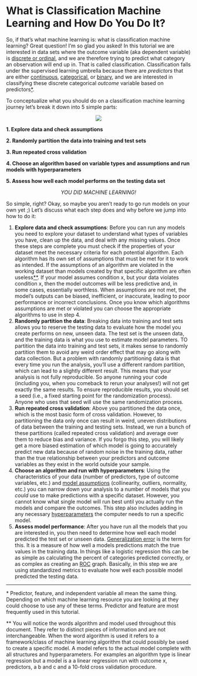 # What is Classification Machine Learning and How Do You Do It?

So, if that's what machine learning is: what is classification machine learning? Great question! I'm so glad you asked! In this tutorial we are interested in data sets where the outcome variable (aka dependent variable) is [discrete or ordinal](#variables), and we are therefore trying to predict what category an observation will end up in. That is called classification. Classification falls under the supervised learning umbrella because there are *predictors* that are either [continuous](#variables), [categorical](#variables), or [binary](#binary), and we are interested in classifying these discrete categorical *outcome* variable based on predictors[\*](#footnote2).

To conceptualize what you should do on a classification machine learning journey let's break it down into 5 simple parts:

::: {style="text-align: center;"}
![](https://i.chzbgr.com/full/8561133824/h0518E22D/trolling-how-make-origami-crane-3-easy-steps)
:::

**1. Explore data and check assumptions**

**2. Randomly partition the data into training and test sets**

**3. Run repeated cross validation**

**4. Choose an algorithm based on variable types and assumptions and run models with hyperparameters**

**5. Assess how well each model performs on the testing data set**

::: {style="text-align: center;"}
*YOU DID MACHINE LEARNING!*
:::

So simple, right? Okay, so maybe you aren't ready to go run models on your own yet ;) Let's discuss what each step does and why before we jump into how to do it:

1.  **Explore data and check assumptions**: Before you can run any models you need to explore your dataset to understand what types of variables you have, clean up the data, and deal with any missing values. Once these steps are complete you must check if the properties of your dataset meet the necessary criteria for each potential algorithm. Each algorithm has its own set of assumptions that must be met for it to work as intended. If the assumptions of an algorithm are violated in the working dataset than models created by that specific algorithm are often useless[\*\*](#footnote3). If your model assumes condition x, but your data violates condition x, then the model outcomes will be less predictive and, in some cases, essentially worthless. When assumptions are not met, the model's outputs can be biased, inefficient, or inaccurate, leading to poor performance or incorrect conclusions. Once you know which algorithms assumptions are met or violated you can choose the appropriate algorithms to use in step 4.
2.  **Randomly partition the data**: Breaking data into training and test sets allows you to reserve the testing data to evaluate how the model you create performs on new, unseen data. The test set is the unseen data, and the training data is what you use to estimate model parameters. TO partition the data into training and test sets, it makes sense to randomly partition them to avoid any weird order effect that may go along with data collection. But a problem with randomly partitioning data is that every time you run the analysis, you'll use a different random partition, which can lead to a slightly different result. This means that your analysis is not fully reproducible. So anyone running your code (including you, when you comeback to rerun your analyses!) will not get exactly the same results. To ensure reproducible results, you should set a seed (i.e., a fixed starting point for the randomization process). Anyone who uses that seed will use the same randomization process.
3.  **Run repeated cross validation**: Above you partitioned the data once, which is the most basic form of cross validation. However, to partitioning the data only once can result in weird, uneven distributions of data between the training and testing sets. Instead, we run a bunch of these partitions (called repeated cross validation) and average over them to reduce bias and variance. If you forgo this step, you will likely get a more biased estimation of which model is going to accurately predict new data because of random noise in the training data, rather than the true relationship between your predictors and outcome variables as they exist in the world outside your sample.
4.  **Choose an algorithm and run with hyperparameters**: Using the characteristics of your data (number of predictors, type of outcome variables, etc.) and [model assumptions](#assumptions) (collinearity, outliers, normality, etc.) you can narrow down your analysis to a number of models that you *could* use to make predictions with a specific dataset. However, you cannot know what single model will run best until you actually run the models and compare the outcomes. This step also includes adding in any necessary [hyperparameters](#hyperparameters) the computer needs to run a specific model.
5.  **Assess model performance**: After you have run all the models that you are interested in, you then need to determine how well each model predicted the test set or unseen data. [Generalization error](https://medium.com/@yixinsun_56102/understanding-generalization-error-in-machine-learning-e6c03b203036) is the term for this. It is a measure of how well a models predictions match the true values in the training data. In things like a logistic regression this can be as simple as calculating the percent of categories predicted correctly, or as complex as creating an [ROC](https://www.youtube.com/watch?v=4jRBRDbJemM) graph. Basically, in this step we are using standardized metrics to evaluate how well each possible model predicted the testing data.

------------------------------------------------------------------------

[\*]{#footnote2} Predictor, feature, and independent variable all mean the same thing. Depending on which machine learning resource you are looking at they could choose to use any of these terms. Predictor and feature are most frequently used in this tutorial.

[\*\*]{#footnote3} You will notice the words algorithm and model used throughout this document. They refer to distinct pieces of information and are not interchangeable. When the word algorithm is used it refers to a framework/class of machine learning algorithm that could possibly be used to create a specific model. A model refers to the actual model complete with all structures and hyperparameters. For examples an algorithm type is linear regression but a model is a a linear regression run with outcome x, predictors, a b and c and a 10-fold cross validation procedure.
